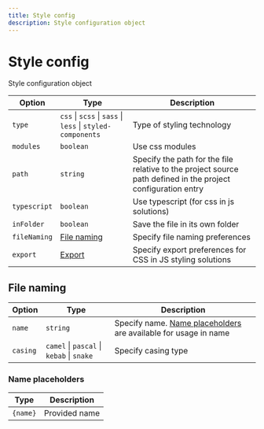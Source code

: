 ---
title: Style config
description: Style configuration object
---

# Style config

<Description>Style configuration object</Description>

| Option                  | Type                                                                                                                             | Description                                                                                                  |
| ----------------------- | -------------------------------------------------------------------------------------------------------------------------------- | ------------------------------------------------------------------------------------------------------------ |
| <code>type</code>       | <Space><code>css</code> \| <code>scss</code> \| <code>sass</code> \| <code>less</code> \| <code>styled-components</code></Space> | Type of styling technology                                                                                   |
| <code>modules</code>    | <code>boolean</code>                                                                                                             | Use css modules                                                                                              |
| <code>path</code>       | <code>string</code>                                                                                                              | Specify the path for the file relative to the project source path defined in the project configuration entry |
| <code>typescript</code> | <code>boolean</code>                                                                                                             | Use typescript (for css in js solutions)                                                                     |
| <code>inFolder</code>   | <code>boolean</code>                                                                                                             | Save the file in its own folder                                                                              |
| <code>fileNaming</code> | [File naming](#file-naming)                                                                                                      | Specify file naming preferences                                                                              |
| <code>export</code>     | [Export](/docs/config/project#export)                                                                                            | Specify export preferences for CSS in JS styling solutions                                                   |

## File naming

| Option              | Type                                                                                                 | Description                                                                           |
| ------------------- | ---------------------------------------------------------------------------------------------------- | ------------------------------------------------------------------------------------- |
| <code>name</code>   | <code>string</code>                                                                                  | Specify name. [Name placeholders](#name-placeholders) are available for usage in name |
| <code>casing</code> | <Space><code>camel</code> \| <code>pascal</code> \| <code>kebab</code> \| <code>snake</code></Space> | Specify casing type                                                                   |

### Name placeholders

| Type                | Description   |
| ------------------- | ------------- |
| <code>{name}</code> | Provided name |
